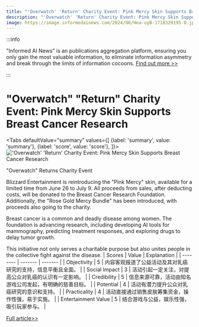 ```yaml
---
title: "'Overwatch' 'Return' Charity Event: Pink Mercy Skin Supports Breast Cancer Research"
description: "'Overwatch' 'Return' Charity Event: Pink Mercy Skin Supports Breast Cancer Research"
image: https://image.informedainews.com/2024/06/Hea-uyB-1718329195-0.jpg
---
```



:::info

"Informed AI News" is an publications aggregation platform, ensuring you only gain the most valuable information, to eliminate information asymmetry and break through the limits of information cocoons.  [Find out more >>](/)

:::

# "Overwatch" "Return" Charity Event: Pink Mercy Skin Supports Breast Cancer Research


<Tabs
	defaultValue="summary"
	values={[
	{label: 'summary', value: 'summary'},
	{label: 'score', value: 'score'},
]}>
<TabItem value="summary">
<img
  src="https://image.informedainews.com/2024/06/Hea-uyB-1718329195-0.jpg"
  alt="'Overwatch' 'Return' Charity Event: Pink Mercy Skin Supports Breast Cancer Research"
/>



"Overwatch" Returns Charity Event

Blizzard Entertainment is reintroducing the "Pink Mercy" skin, available for a limited time from June 26 to July 9. All proceeds from sales, after deducting costs, will be donated to the Breast Cancer Research Foundation. Additionally, the "Rose Gold Mercy Bundle" has been introduced, with proceeds also going to the charity.

Breast cancer is a common and deadly disease among women. The foundation is advancing research, including developing AI tools for mammography, predicting treatment responses, and exploring drugs to delay tumor growth.

This initiative not only serves a charitable purpose but also unites people in the collective fight against the disease.
</TabItem>
<TabItem value="score">
	| Scores     | Value   | Explanation |
	| -------- | ------- | ------- |
	| Objectivity  | 5    | 内容客观报道了公益活动及其对乳癌研究的支持，信息平衡且全面。    |
	| Social Impact | 3     | 活动引起一定关注，对提高公众对乳癌的认识有一定影响。    |
	| Credibility    | 5    | 信息来源可靠，活动由知名游戏公司发起，有明确的慈善目标。    |
	| Potential    | 4    | 活动有潜力提升公众对乳癌研究的意识和支持。    |
	| Practicality    | 4    | 活动直接通过销售皮肤筹集资金，操作性强，易于实施。    |
	| Entertainment Value    | 5    | 结合游戏与公益，娱乐性强，吸引玩家参与。    |
</TabItem>
</Tabs>

[Full article>>](https://www.gcores.com/articles/183452)
